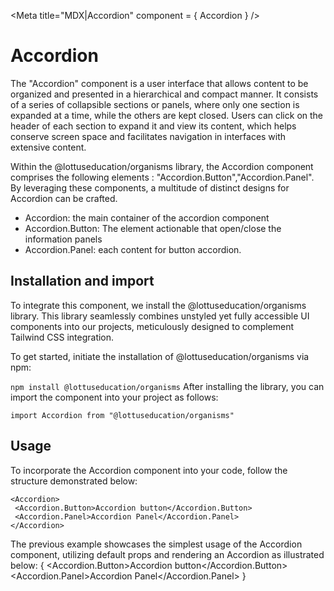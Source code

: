 
<Meta title="MDX|Accordion" component = { Accordion } />

# Accordion
The "Accordion" component is a user interface that allows content to be organized and presented in a hierarchical and compact manner. 
It consists of a series of collapsible sections or panels, where only one section is expanded at a time, while the others are kept 
closed. Users can click on the header of each section to expand it and view its content, which helps conserve screen space and 
facilitates navigation in interfaces with extensive content.

Within the @lottuseducation/organisms library, the Accordion component comprises the following elements : "Accordion.Button","Accordion.Panel".
By leveraging these components, a multitude of distinct designs for Accordion can be crafted.

- Accordion: the main container of the accordion component
- Accordion.Button: The element actionable that open/close the information panels
- Accordion.Panel: each content for button accordion.

## Installation and import
To integrate this component, we install the @lottuseducation/organisms library.
This library seamlessly combines unstyled yet fully accessible UI components into our projects,
 meticulously designed to complement Tailwind CSS integration.

To get started, initiate the installation of @lottuseducation/organisms via npm:

  ``` npm install @lottuseducation/organisms ```
After installing the library, you can import the component into your project as follows:

```import Accordion from "@lottuseducation/organisms" ```

## Usage

To incorporate the Accordion component into your code, follow the structure demonstrated below:

```
<Accordion>
 <Accordion.Button>Accordion button</Accordion.Button>
 <Accordion.Panel>Accordion Panel</Accordion.Panel>
</Accordion>
```
The previous example showcases the simplest usage of the Accordion component, utilizing default props and rendering
 an Accordion as illustrated below:
{
<Accordion>
 <Accordion.Button>Accordion button</Accordion.Button>
 <Accordion.Panel>Accordion Panel</Accordion.Panel>
</Accordion>
}